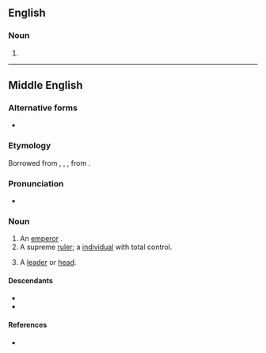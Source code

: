 ==English==

===Noun===
{{en-noun}}

# {{obsolete spelling of|en|emperor}}

----

==Middle English==

===Alternative forms===
* {{alter|enm|empereur|aumperour|imparur|emperoure|emperowre|emprowre|emparur|emperere}}

===Etymology===
Borrowed from {{bor|enm|fro|empereor}}, {{m|fro|ampereor}}, {{m|fro|empereür}}, from {{der|enm|la|imperātor}}.

===Pronunciation===
* {{IPA|enm|/ɛmpəˈruːr/|/ˈɛmpərur/|/ˈɛmpərər/|/au̯m-/}}

===Noun===
{{enm-noun|emperours}}

# An [[emperor]] {{gloss|male ruler of an empire}}.
# A supreme [[ruler]]; a [[individual]] with total control.
# {{lb|enm|rare}} A [[leader]] or [[head]].

====Descendants====
* {{desc|en|emperor}}
* {{desc|sco|emperor}}

====References====
* {{R:MED Online|entry=emperǒur|part of speech=n|id= MED13459 |accessdate=2019-03-24}}

{{C|enm|Monarchy|Nobility|Male people}}
